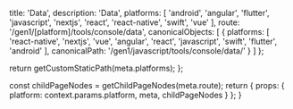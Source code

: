 
  title: 'Data',
  description: 'Data',
  platforms: [
    'android',
    'angular',
    'flutter',
    'javascript',
    'nextjs',
    'react',
    'react-native',
    'swift',
    'vue'
  ],
  route: '/gen1/[platform]/tools/console/data',
  canonicalObjects: [
    {
      platforms: [
        'react-native',
        'nextjs',
        'vue',
        'angular',
        'react',
        'javascript',
        'swift',
        'flutter',
        'android'
      ],
      canonicalPath: '/gen1/javascript/tools/console/data/'
    }
  ]
};

  return getCustomStaticPath(meta.platforms);
};

  const childPageNodes = getChildPageNodes(meta.route);
  return {
    props: {
      platform: context.params.platform,
      meta,
      childPageNodes
    }
  };
}

<Overview childPageNodes={props.childPageNodes} />
